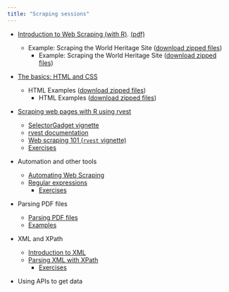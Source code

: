 ```yaml
---
title: "Scraping sessions"
---
```


- [Introduction to Web Scraping (with R)](sessions/WebScrapping-0-Presentation.html).  [(pdf)](sessions/WebScrapping-0-Presentation.pdf)

  - Example: Scraping the World Heritage Site ([download zipped files](World_Heritage.zip))
    -   Example: Scraping the World Heritage Site ([download zipped files](Examples/World_Heritage.zip))

- [The basics: HTML and CSS](sessions/1-Introduction_to_HTML_and_CSS.pdf)

  - HTML Examples ([download zipped files](HTMLexampleFiles.zip))
    -   HTML Examples ([download zipped files](Examples/HTMLexampleFiles.zip))

- [Scraping web pages with R using rvest](sessions/WebScraping-1b-Parsing_HTML.pdf)
  - [SelectorGadget vignette](https://rvest.tidyverse.org/articles/selectorgadget.html)
  - [rvest documentation](https://www.rdocumentation.org/packages/rvest/versions/1.0.3 "A help page for rvest powered by DataCamp")
  - [Web scraping 101 (`rvest` vignette)](https://cran.r-project.org/web/packages/rvest/vignettes/rvest.html)
  - [Exercises](Exercises/ch-2-Parsing-HTML-Exercises.html)

- Automation and other tools
  - [Automating Web Scraping](sessions/WebScraping-2a-Automating_Web_Scraping.pdf)
  - [Regular expressions](sessions/WebScraping-2b-Regular_Expressions.pdf)
    - [Exercises](Exercises/ch-3-Regular_expressions-Exercises.html)

- Parsing PDF files  
  - [Parsing PDF files](sessions/WebScraping-3c-Scraping-PDF-documents.pdf)
  - [Examples](Examples/Extracting_data_from_pdf.zip)
  
- XML and XPath 
  - [Introduction to XML](sessions/WebScrapping-3a-Introduction_to_XML)
  - [Parsing XML with XPath](sessions/WebScrapping-3b-Parsing-XML-and-XPATH)
    - [Exercises](Exercises/ch-4-xpath-problems.R)

- Using APIs to get data
